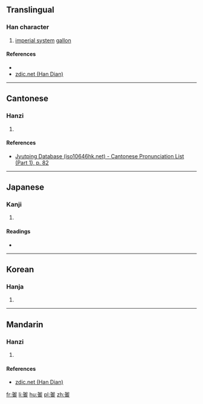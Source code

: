 ==Translingual==

===Han character===
{{Han char|rn=30|rad=口|as=10|sn=13|four=|canj=KROMB|ids=⿰加侖}}

# {{context|archaic abbreviation|lang=mul}} [[imperial system]] [[gallon]]

====References====
* {{Han ref|kx=0204.111|dkj=04136|hdz=10379.031|uh=55E7|ud=21991|bh=A25F|bd=41567}}
*[http://www.zdic.net/zd/zi/ZdicE5Zdic97ZdicA7.htm zdic.net (Han Dian)]

----

==Cantonese==

===Hanzi===
{{yue-hanzi|jyut=[[gaa1]] [[leon4]]|y=ga1 leun4}}

# {{defn|lang=yue|sort=口10}}

====References====
*[http://www.iso10646hk.net/jp/document/download.jsp Jyutping Database (iso10646hk.net) - Cantonese Pronunciation List (Part 1), p. 82]

----

==Japanese==

===Kanji===
{{ja-kanji|grade=|rs=口10}}

# {{defn|lang=ja|sort=口10}}

====Readings====
* {{ja-readings|on=|kun=[[がろん]] (garon)}}

----

==Korean==

===Hanja===
{{ko-hanja|hangeul=륜|rv=ryun|mr=ryun|y=lyun}}

# {{defn|lang=ko|sort=口10}}

----

==Mandarin==

===Hanzi===
{{cmn-hanzi|pin=[[jiālún]] ([[jia1]] [[lun2]])|wg=chia<sup>1</sup>lun<sup>2</sup>}}

# {{defn|lang=cmn|sort=口10}}

====References====
*[http://www.zdic.net/zd/zi/ZdicE5Zdic97ZdicA7.htm zdic.net (Han Dian)]

[[fr:嗧]]
[[li:嗧]]
[[hu:嗧]]
[[pl:嗧]]
[[zh:嗧]]
